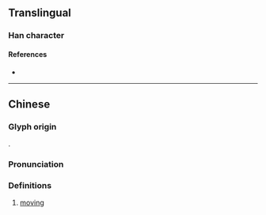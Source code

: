 {{character info}}
==Translingual==

===Han character===
{{Han char|rn=86|rad=火|as=06|sn=10|four=|canj=FHBY,FHBI|ids=⿰火舟}}

====References====
* {{Han ref|kx=0670.050|dkj=18999|dj=1079.030|hdz=32200.100|uh=70D0|ud=28880}}

----

==Chinese==
{{zh-forms}}

===Glyph origin===
{{Han compound|火|舟|ls=psc|c1=s|c2=p|t1=fire}}.

===Pronunciation===
{{zh-pron
|m=zhōu
|c=zau1
|cat=a
}}

===Definitions===
{{zh-hanzi}}

# {{zh-hg}} {{lb|zh|of fire}} [[move|moving]]